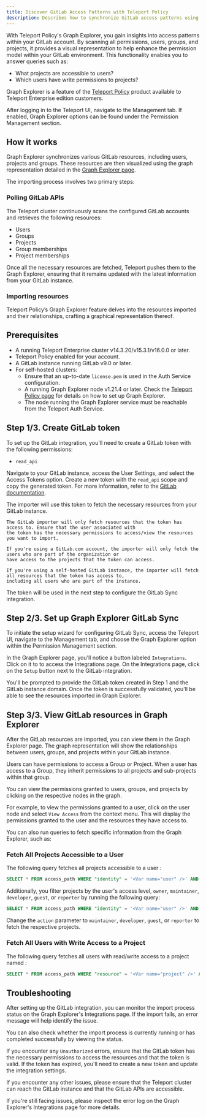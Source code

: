 ```yaml
---
title: Discover GitLab Access Patterns with Teleport Policy
description: Describes how to synchronize GitLab access patterns using Teleport Policy and Graph Explorer.
---
```


With Teleport Policy's Graph Explorer, you gain insights into access patterns within your GitLab account. By scanning all
permissions, users, groups, and projects, it provides a visual representation to help enhance the permission model within
your GitLab environment. This functionality enables you to answer queries such as:

- What projects are accessible to users?
- Which users have write permissions to projects?

Graph Explorer is a feature of the [Teleport Policy](https://goteleport.com/platform/policy/) product
available to Teleport Enterprise edition customers.

After logging in to the Teleport UI, navigate to the Management tab. If enabled, Graph Explorer options can be found
under the Permission Management section.

## How it works

Graph Explorer synchronizes various GitLab resources, including users, projects and groups.
These resources are then visualized using the graph representation detailed in the
[Graph Explorer page](../teleport-policy.mdx).

The importing process involves two primary steps:

### Polling GitLab APIs

The Teleport cluster continuously scans the configured GitLab accounts and retrieves the following resources:

- Users
- Groups
- Projects
- Group memberships
- Project memberships

Once all the necessary resources are fetched, Teleport pushes them to the
Graph Explorer, ensuring that it remains updated with the latest information from your GitLab instance.

### Importing resources

Teleport Policy’s Graph Explorer feature delves into the resources imported and their relationships, crafting a
graphical representation thereof.


## Prerequisites

- A running Teleport Enterprise cluster v14.3.20/v15.3.1/v16.0.0 or later.
- Teleport Policy enabled for your account.
- A GitLab instance running GitLab v9.0 or later.
- For self-hosted clusters:
  - Ensure that an up-to-date `license.pem` is used in the Auth Service configuration.
  - A running Graph Explorer node v1.21.4 or later.
Check the [Teleport Policy page](../teleport-policy.mdx) for details on
how to set up Graph Explorer.
  - The node running the Graph Explorer service must be reachable from the Teleport Auth Service.

## Step 1/3. Create GitLab token

To set up the GitLab integration, you'll need to create a GitLab token with the following permissions:

- `read_api`

Navigate to your GitLab instance, access the User Settings, and select the Access Tokens option.
Create a new token with the `read_api` scope and copy the generated token. For more information, refer to the
[GitLab documentation](https://docs.gitlab.com/ee/user/profile/personal_access_tokens.html).

The importer will use this token to fetch the necessary resources from your GitLab instance.

<Notice type="warning">

    The GitLab importer will only fetch resources that the token has access to. Ensure that the user associated with
    the token has the necessary permissions to access/view the resources you want to import.

    If you're using a GitLab.com account, the importer will only fetch the users who are part of the organization or
    have access to the projects that the token can access.

    If you're using a self-hosted GitLab instance, the importer will fetch all resources that the token has access to,
    including all users who are part of the instance.

</Notice>

The token will be used in the next step to configure the GitLab Sync integration.

## Step 2/3. Set up Graph Explorer GitLab Sync

To initiate the setup wizard for configuring GitLab Sync, access the Teleport UI,
navigate to the Management tab, and choose the Graph Explorer option within the
Permission Management section.

In the Graph Explorer page, you'll notice a button labeled `Integrations`. Click on it to
to access the Integrations page. On the Integrations page, click on the `Setup` button next to the GitLab integration.

You'll be prompted to provide the GitLab token created in Step 1 and the GitLab instance domain.
Once the token is successfully validated, you'll be able to see the resources imported in Graph Explorer.

## Step 3/3. View GitLab resources in Graph Explorer

After the GitLab resources are imported, you can view them in the Graph Explorer page.
The graph representation will show the relationships between users, groups, and projects within your GitLab instance.

Users can have permissions to access a Group or Project. When a user has access to a Group, they inherit permissions
to all projects and sub-projects within that group.

You can view the permissions granted to users, groups, and projects by clicking on the respective nodes in the graph.

For example, to view the permissions granted to a user, click on the user node and select `View Access` from the context menu.
This will display the permissions granted to the user and the resources they have access to.

You can also run queries to fetch specific information from the Graph Explorer, such as:

### Fetch All Projects Accessible to a User

The following query fetches all projects accessible to a user <Var name="user" />:

```sql
SELECT * FROM access_path WHERE "identity" = '<Var name="user" />' AND source='Gitlab'
```

Additionally, you filter projects by the user's access level, `owner`, `maintainer`, `developer`, `guest`, or `reporter`
by running the following query:

```sql
SELECT * FROM access_path WHERE "identity" = '<Var name="user" />' AND source='Gitlab' AND action='owner'
```

Change the `action` parameter to `maintainer`, `developer`, `guest`, or `reporter` to fetch the respective projects.

### Fetch All Users with Write Access to a Project

The following query fetches all users with read/write access to a project named <Var name="project" />:

```sql
SELECT * FROM access_path WHERE "resource" = '<Var name="project" />' AND source='Gitlab'
```

## Troubleshooting

After setting up the GitLab integration, you can monitor the import process status on the Graph Explorer's Integrations page.
If the import fails, an error message will help identify the issue.

You can also check whether the import process is currently running or has completed successfully by viewing the status.

If you encounter any `Unauthorized` errors, ensure that the GitLab token has the necessary permissions to access the resources
and that the token is valid. If the token has expired, you'll need to create a new token and update the integration settings.

If you encounter any other issues, please ensure that the Teleport cluster can reach the GitLab instance and that the
GitLab APIs are accessible.

If you're still facing issues, please inspect the error log on the Graph Explorer's Integrations page for more details.


